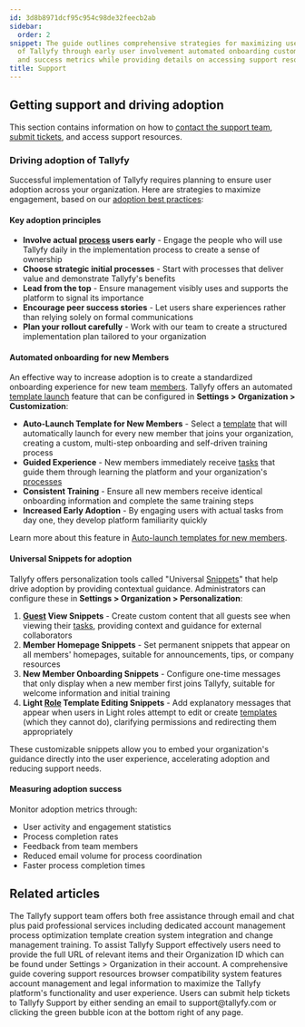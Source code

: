 ```yaml
---
id: 3d8b8971dcf95c954c98de32feecb2ab
sidebar:
  order: 2
snippet: The guide outlines comprehensive strategies for maximizing user adoption
  of Tallyfy through early user involvement automated onboarding customizable snippets
  and success metrics while providing details on accessing support resources.
title: Support
---
```


## Getting support and driving adoption

This section contains information on how to [contact the support team](/products/pro/miscellaneous/support/how-can-i-contact-tallyfys-support-team/), [submit tickets](/products/pro/miscellaneous/support/how-do-i-submit-a-help-ticket-to-tallyfy/), and access support resources.

### Driving adoption of Tallyfy

Successful implementation of Tallyfy requires planning to ensure user adoption across your organization. Here are strategies to maximize engagement, based on our [adoption best practices](https://tallyfy.com/adopting-workflow-software/):

#### Key adoption principles

- **Involve actual [process](/products/pro/tracking-and-tasks/processes/) users early** - Engage the people who will use Tallyfy daily in the implementation process to create a sense of ownership
- **Choose strategic initial processes** - Start with processes that deliver value and demonstrate Tallyfy's benefits
- **Lead from the top** - Ensure management visibly uses and supports the platform to signal its importance
- **Encourage peer success stories** - Let users share experiences rather than relying solely on formal communications
- **Plan your rollout carefully** - Work with our team to create a structured implementation plan tailored to your organization

#### Automated onboarding for new Members

An effective way to increase adoption is to create a standardized onboarding experience for new team [members](/products/pro/documenting/members/). Tallyfy offers an automated [template launch](/products/pro/launching/) feature that can be configured in **Settings > Organization > Customization**:

- **Auto-Launch Template for New Members** - Select a [template](/products/pro/documenting/templates/) that will automatically launch for every new member that joins your organization, creating a custom, multi-step onboarding and self-driven training process
- **Guided Experience** - New members immediately receive [tasks](/products/pro/tracking-and-tasks/tasks/) that guide them through learning the platform and your organization's [processes](/products/pro/tracking-and-tasks/processes/)
- **Consistent Training** - Ensure all new members receive identical onboarding information and complete the same training steps
- **Increased Early Adoption** - By engaging users with actual tasks from day one, they develop platform familiarity quickly

Learn more about this feature in [Auto-launch templates for new members](/products/pro/settings/org-settings/how-to-auto-launch-templates-for-new-members/).

#### Universal Snippets for adoption

Tallyfy offers personalization tools called "Universal [Snippets](/products/pro/documenting/templates/snippets/)" that help drive adoption by providing contextual guidance. Administrators can configure these in **Settings > Organization > Personalization**:

1. **[Guest](/products/pro/documenting/guests/) View Snippets** - Create custom content that all guests see when viewing their [tasks](/products/pro/tracking-and-tasks/tasks/), providing context and guidance for external collaborators
2. **Member Homepage Snippets** - Set permanent snippets that appear on all members' homepages, suitable for announcements, tips, or company resources
3. **New Member Onboarding Snippets** - Configure one-time messages that only display when a new member first joins Tallyfy, suitable for welcome information and initial training
4. **Light [Role](/products/pro/documenting/members/how-do-i-manage-member-permissions-in-tallyfy/) Template Editing Snippets** - Add explanatory messages that appear when users in Light roles attempt to edit or create [templates](/products/pro/documenting/templates/) (which they cannot do), clarifying permissions and redirecting them appropriately

These customizable snippets allow you to embed your organization's guidance directly into the user experience, accelerating adoption and reducing support needs.

#### Measuring adoption success

Monitor adoption metrics through:
- User activity and engagement statistics
- Process completion rates 
- Feedback from team members
- Reduced email volume for process coordination
- Faster process completion times


<PageTree />


## Related articles
<CardGrid>
<LinkTitleCard header="<b>Support > Contact Tallyfy support or engage in professional services</b>" href="/products/pro/miscellaneous/support/how-can-i-contact-tallyfys-support-team/" > The Tallyfy support team offers both free assistance through email and chat plus paid professional services including dedicated account management process optimization template creation system integration and change management training. </LinkTitleCard>
<LinkTitleCard header="<b>Support > Provide necessary info to Tallyfy's support team</b>" href="/products/pro/miscellaneous/support/how-to-provide-necessary-info-to-tallyfy-support/" > To assist Tallyfy Support effectively users need to provide the full URL of relevant items and their Organization ID which can be found under Settings > Organization in their account. </LinkTitleCard>
<LinkTitleCard header="<b>Pro > Miscellaneous</b>" href="/products/pro/miscellaneous/" > A comprehensive guide covering support resources browser compatibility system features account management and legal information to maximize the Tallyfy platform's functionality and user experience. </LinkTitleCard>
<LinkTitleCard header="<b>Support > Submit a help ticket</b>" href="/products/pro/miscellaneous/support/how-do-i-submit-a-help-ticket-to-tallyfy/" > Users can submit help tickets to Tallyfy Support by either sending an email to support@tallyfy.com or clicking the green bubble icon at the bottom right of any page. </LinkTitleCard>
</CardGrid>
